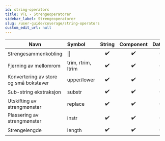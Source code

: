 ```yaml
---
id: string-operators
title: VTL - Strengeoperatorer
sidebar_label: Strengeoperatorer
slug: /user-guide/coverage/string-operators
custom_edit_url: null
---
```


| Navn                                   | Symbol             |       String       |     Component      |      Dataset       |
| -------------------------------------- | :----------------- | :----------------: | :----------------: | :----------------: |
| Strengesammenkobling                   | &#124;&#124;       | :heavy_check_mark: | :heavy_check_mark: | :heavy_check_mark: |
| Fjerning av mellomrom                  | trim, rtrim, ltrim | :heavy_check_mark: | :heavy_check_mark: | :heavy_check_mark: |
| Konvertering av store og små bokstaver | upper/lower        | :heavy_check_mark: | :heavy_check_mark: | :heavy_check_mark: |
| Sub-string ekstraksjon                 | substr             | :heavy_check_mark: | :heavy_check_mark: | :heavy_check_mark: |
| Utskifting av strengmønster            | replace            | :heavy_check_mark: | :heavy_check_mark: | :heavy_check_mark: |
| Plassering av strengmønster            | instr              | :heavy_check_mark: | :heavy_check_mark: | :heavy_check_mark: |
| Strengelengde                          | length             | :heavy_check_mark: | :heavy_check_mark: | :heavy_check_mark: |
